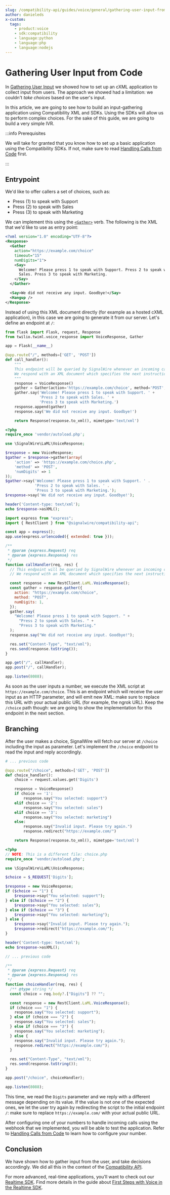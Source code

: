 ```yaml
---
slug: /compatibility-api/guides/voice/general/gathering-user-input-from-code
author: danieleds
x-custom:
  tags:
    - product:voice
    - sdk:compatibility
    - language:python
    - language:php
    - language:nodejs
---
```


# Gathering User Input from Code

In [Gathering User Input](/compatibility-api/guides/voice/general/gathering-user-input-from-code)
we showed how to set up an cXML application to collect input from users. The approach we
showed had a limitation: we couldn't _take choices_ based on the user's input.

In this article, we are going to see how to build an input-gathering application
using Compatibility XML and SDKs. Using the SDKs will allow us to perform
complex choices. For the sake of this guide, we are going to build a very simple IVR.

:::info Prerequisites

We will take for granted that you know how to set up a basic application using
the Compatibility SDKs. If not, make sure to read [Handling Calls from Code](./handling-calls-from-code/index.mdx) first.

:::

## Entrypoint

We'd like to offer callers a set of choices, such as:

- Press (1) to speak with Support
- Press (2) to speak with Sales
- Press (3) to speak with Marketing

We can implement this using the [`<Gather>`](/compatibility-api/cxml/voice/gather) verb. The following is the XML that we'd like to use as entry point:

```xml
<?xml version="1.0" encoding="UTF-8"?>
<Response>
  <Gather
    action="https://example.com/choice"
    timeout="15"
    numDigits="1">
    <Say>
      Welcome! Please press 1 to speak with Support. Press 2 to speak with
      Sales. Press 3 to speak with Marketing.
    </Say>
  </Gather>

  <Say>We did not receive any input. Goodbye!</Say>
  <Hangup />
</Response>
```

Instead of using this XML document directly (for example as a hosted cXML application),
in this case we are going to generate it from our server. Let's define an
endpoint at `/`:

<Tabs groupId="compatibility-api">

<TabItem value="python" label="Python">

```python title="main.py"
from flask import Flask, request, Response
from twilio.twiml.voice_response import VoiceResponse, Gather

app = Flask(__name__)

@app.route("/", methods=['GET', 'POST'])
def call_handler():
    """
    This endpoint will be queried by SignalWire whenever an incoming call is received.
    We respond with an XML document which specifies the next instructions.
    """
    response = VoiceResponse()
    gather = Gather(action='https://example.com/choice', method='POST', numDigits=1)
    gather.say('Welcome! Please press 1 to speak with Support. ' +
               'Press 2 to speak with Sales. ' +
               'Press 3 to speak with Marketing.')
    response.append(gather)
    response.say('We did not receive any input. Goodbye!')

    return Response(response.to_xml(), mimetype='text/xml')
```

</TabItem>

<TabItem value="php" label="PHP">

```php title="index.php"
<?php
require_once 'vendor/autoload.php';

use \SignalWire\LaML\VoiceResponse;

$response = new VoiceResponse;
$gather = $response->gather(array(
    'action' => 'https://example.com/choice.php',
    'method' => 'POST',
    'numDigits' => 1
));
$gather->say('Welcome! Please press 1 to speak with Support. ' .
             'Press 2 to speak with Sales. ' .
             'Press 3 to speak with Marketing.');
$response->say('We did not receive any input. Goodbye!');

header('Content-type: text/xml');
echo $response->asXML();
```

</TabItem>

<TabItem value="nodejs" label="Node.js">

```javascript title="index.js"
import express from "express";
import { RestClient } from "@signalwire/compatibility-api";

const app = express();
app.use(express.urlencoded({ extended: true }));

/**
 * @param {express.Request} req
 * @param {express.Response} res
 */
function callHandler(req, res) {
  // This endpoint will be queried by SignalWire whenever an incoming call is received.
  // We respond with an XML document which specifies the next instructions.

  const response = new RestClient.LaML.VoiceResponse();
  const gather = response.gather({
    action: "https://example.com/choice",
    method: "POST",
    numDigits: 1,
  });
  gather.say(
    "Welcome! Please press 1 to speak with Support. " +
      "Press 2 to speak with Sales. " +
      "Press 3 to speak with Marketing."
  );
  response.say("We did not receive any input. Goodbye!");

  res.set("Content-Type", "text/xml");
  res.send(response.toString());
}

app.get("/", callHandler);
app.post("/", callHandler);

app.listen(8088);

```

</TabItem>

</Tabs>

As soon as the user inputs a number, we execute the XML script at
`https://example.com/choice`. This is an endpoint which will receive the user
input as an HTTP parameter, and will emit new XML: make sure to replace this URL
with your actual public URL (for example, the ngrok URL). Keep the `/choice`
path though: we are going to show the implementation for this endpoint in the
next section.

## Branching

After the user makes a choice, SignalWire will fetch our server at `/choice`
including the input as parameter. Let's implement the `/choice` endpoint to read
the input and reply accordingly.

<Tabs groupId="compatibility-api">

<TabItem value="python" label="Python">

```python title="main.py"
# ... previous code

@app.route("/choice", methods=['GET', 'POST'])
def choice_handler():
    choice = request.values.get('Digits')

    response = VoiceResponse()
    if choice == '1':
        response.say("You selected: support")
    elif choice == '2':
        response.say("You selected: sales")
    elif choice == '3':
        response.say("You selected: marketing")
    else:
        response.say("Invalid input. Please try again.")
        response.redirect("https://example.com/")

    return Response(response.to_xml(), mimetype='text/xml')
```

</TabItem>

<TabItem value="php" label="PHP">

```php title="choice.php"
<?php
// NOTE: This is a different file: choice.php
require_once 'vendor/autoload.php';

use \SignalWire\LaML\VoiceResponse;

$choice = $_REQUEST['Digits'];

$response = new VoiceResponse;
if ($choice == "1") {
    $response->say("You selected: support");
} else if ($choice == "2") {
    $response->say("You selected: sales");
} else if ($choice == "3") {
    $response->say("You selected: marketing");
} else {
    $response->say("Invalid input. Please try again.");
    $response->redirect("https://example.com/");
}

header('Content-type: text/xml');
echo $response->asXML();
```

</TabItem>

<TabItem value="nodejs" label="Node.js">

```javascript title="index.js"
// ... previous code

/**
 * @param {express.Request} req
 * @param {express.Response} res
 */
function choiceHandler(req, res) {
  /** @type string */
  const choice = req.body?.["Digits"] ?? "";

  const response = new RestClient.LaML.VoiceResponse();
  if (choice === "1") {
    response.say("You selected: support");
  } else if (choice === "2") {
    response.say("You selected: sales");
  } else if (choice === "3") {
    response.say("You selected: marketing");
  } else {
    response.say("Invalid input. Please try again.");
    response.redirect("https://example.com/");
  }

  res.set("Content-Type", "text/xml");
  res.send(response.toString());
}

app.post("/choice", choiceHandler);

app.listen(8088);
```

</TabItem>

</Tabs>

This time, we read the `Digits` parameter and we reply with a different message
depending on its value. If the value is not one of the expected ones, we let the
user try again by redirecting the script to the initial endpoint `/`: make sure to
replace `https://example.com/` with your actual public URL.

After configuring one of your numbers to handle incoming calls using the webhook
that we implemented, you will be able to test the application. Refer to
[Handling Calls from Code](./handling-calls-from-code/index.mdx) to learn how to
configure your number.

## Conclusion

We have shown how to gather input from the user, and take decisions accordingly.
We did all this in the context of the [Compatibility API](pathname:///compatibility-api).

For more advanced, real-time applications, you'll want to check out
our [Realtime SDK](/sdks/realtime-sdk/). Find more details
in the guide about [First Steps with Voice in the Realtime SDK](/sdks/realtime-sdk/guides/voice/first-steps-with-voice).

